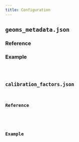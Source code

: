 ```yaml
---
title: Configuration
---
```



## `geoms_metadata.json`

### Reference

<JSONSchemaRenderer schema={GeomsMetadataSchema} />

### Example

<Code code={GeomsMetadataExample} lang="json" />

## `calibration_factors.json`

### Reference

<JSONSchemaRenderer schema={CalibrationFactorsSchema} />

### Example

<Code code={CalibrationFactorsExample} lang="json" />
